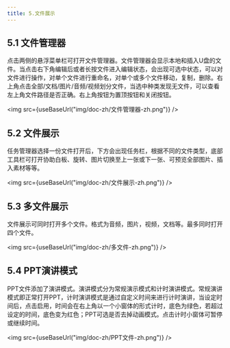 ```yaml
---
title: 5.文件展示
---
```



## 5.1 文件管理器

​        点击两侧的悬浮菜单栏可打开文件管理器。文件管理器会显示本地和插入U盘的文件。当点击右下角编辑后或者长按文件进入编辑状态，会出现可选中状态，可以对文件进行操作，对单个文件进行重命名，对单个或多个文件移动，复制，删除。右上角点击全部/文档/图片/音频/视频划分文件，当选中种类发现无文件，可以查看左上角文件路径是否正确。右上角按钮为置顶按钮和关闭按钮。

<img  src={useBaseUrl("img/doc-zh/文件管理器-zh.png")} />

## 5.2 文件展示

​        任务管理器选择一份文件打开后，下方会出现任务栏，根据不同的文件类型，底部工具栏可打开协助白板、旋转、图片切换至上一张或下一张、可预览全部图片、插入素材等等。

<img  src={useBaseUrl("img/doc-zh/文件展示-zh.png")} />

## 5.3 多文件展示

​        文件展示可同时打开多个文件。格式为音频，图片，视频，文档等。最多同时打开四个文件。

<img  src={useBaseUrl("img/doc-zh/多文件-zh.png")} />

## 5.4 PPT演讲模式

​        PPT文件添加了演讲模式。演讲模式分为常规演示模式和计时演讲模式。常规演讲模式即正常打开PPT，计时演讲模式是通过自定义时间来进行计时演讲，当设定时间后，点击启用，时间会在右上角以一个小窗体的形式计时，底色为绿色，若超过设定的时间，底色变为红色；PPT可选是否去掉动画模式。点击计时小窗体可暂停或继续时间。

<img  src={useBaseUrl("img/doc-zh/PPT文件-zh.png")} />